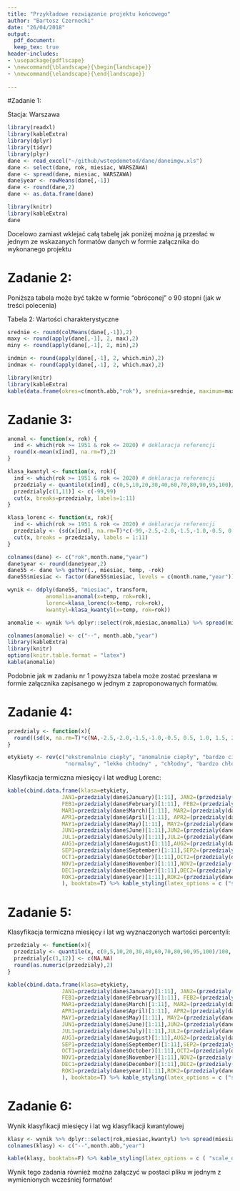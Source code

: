 ```yaml
---
title: "Przykładowe rozwiązanie projektu końcowego"
author: "Bartosz Czernecki"
date: "26/04/2018"
output:
  pdf_document: 
  keep_tex: true
header-includes:
- \usepackage{pdflscape}
- \newcommand{\blandscape}{\begin{landscape}}
- \newcommand{\elandscape}{\end{landscape}}
  
---
```


#Zadanie 1:

Stacja: Warszawa

```r
library(readxl)
library(kableExtra)
library(dplyr)
library(tidyr)
library(plyr)
dane <- read_excel("~/github/wstepdometod/dane/daneimgw.xls")
dane <- select(dane, rok, miesiac, WARSZAWA)
dane <- spread(dane, miesiac, WARSZAWA)
dane$year <- rowMeans(dane[,-1])
dane <- round(dane,2)
dane <- as.data.frame(dane)
```

```r
library(knitr)
library(kableExtra)
dane
```


Docelowo zamiast wklejać całą tabelę jak poniżej można ją przesłać w jednym ze wskazanych formatów danych w formie załącznika do wykonanego projektu


# Zadanie 2:

Poniższa tabela może być także w formie "obróconej" o 90 stopni (jak w treści polecenia)


Tabela 2: Wartości charakterystyczne 
```r

srednie <- round(colMeans(dane[,-1]),2)
maxy <- round(apply(dane[,-1], 2, max),2)
miny <- round(apply(dane[,-1], 2, min),2)

indmin <- round(apply(dane[,-1], 2, which.min),2)
indmax <- round(apply(dane[,-1], 2, which.max),2)
```

```r
library(knitr)
library(kableExtra)
kable(data.frame(okres=c(month.abb,"rok"), srednia=srednie, maximum=maxy, rok_wyst_max=dane$rok[indmax], minimun=miny, rok_wyst_min=dane$rok[indmin], row.names = NULL), format='latex', booktabs=F) 
```



# Zadanie 3:

```r
anomal <- function(x, rok) {
  ind <- which(rok >= 1951 & rok <= 2020) # deklaracja referencji
  round(x-mean(x[ind], na.rm=T),2)
}

klasa_kwantyl <- function(x, rok){
  ind <- which(rok >= 1951 & rok <= 2020) # deklaracja referencji
  przedzialy <- quantile(x[ind], c(0,5,10,20,30,40,60,70,80,90,95,100)/100)
  przedzialy[c(1,11)] <- c(-99,99)
  cut(x, breaks=przedzialy, labels=1:11)
} 

klasa_lorenc <- function(x, rok){
  ind <- which(rok >= 1951 & rok <= 2020) # deklaracja referencji
  przedzialy <- (sd(x[ind], na.rm=T)*c(-99,-2.5,-2.0,-1.5,-1.0,-0.5, 0.5, 1.0, 1.5, 2.0, 2.5,99))+mean(x[ind], na.rm=T)
  cut(x, breaks = przedzialy, labels = 1:11)
}

colnames(dane) <- c("rok",month.name,"year")
dane$year <- round(dane$year,2)
dane55 <- dane %>% gather(., miesiac, temp, -rok) 
dane55$miesiac <- factor(dane55$miesiac, levels = c(month.name,"year"))

wynik <- ddply(dane55, "miesiac", transform, 
            anomalia=anomal(x=temp, rok=rok),  
            lorenc=klasa_lorenc(x=temp, rok=rok),
            kwantyl=klasa_kwantyl(x=temp, rok=rok))

anomalie <- wynik %>% dplyr::select(rok,miesiac,anomalia) %>% spread(miesiac, anomalia)
```


```r
colnames(anomalie) <- c("--", month.abb,"year")
library(kableExtra)
library(knitr)
options(knitr.table.format = "latex")
kable(anomalie)
```
Podobnie jak w zadaniu nr 1 powyższa tabela może zostać przesłana w formie załącznika zapisanego w jednym z zaproponowanych formatów.








# Zadanie 4:

```r
przedzialy <- function(x){
  round((sd(x, na.rm=T)*c(NA,-2.5,-2.0,-1.5,-1.0,-0.5, 0.5, 1.0, 1.5, 2.0, 2.5,NA))+mean(x, na.rm=T),2)
}

etykiety <- rev(c("ekstremalnie ciepły", "anomalnie ciepły", "bardzo ciepły", "ciepły", "lekko ciepły",
                  "normalny", "lekko chłodny" , "chłodny", "bardzo chłodny", "anomalnie chłodny", "ekstremalnie chłodny"))
```

Klasyfikacja termiczna miesięcy i lat według Lorenc:
```r
kable(cbind.data.frame(klasa=etykiety,
                 JAN1=przedzialy(dane$January)[1:11], JAN2=(przedzialy(dane$January))[c(2:11,1)]-0.01,
                 FEB1=przedzialy(dane$February)[1:11], FEB2=(przedzialy(dane$February))[c(2:11,1)]-0.01,
                 MAR1=przedzialy(dane$March)[1:11], MAR2=(przedzialy(dane$March))[c(2:11,1)]-0.01,
                 APR1=przedzialy(dane$April)[1:11], APR2=(przedzialy(dane$April))[c(2:11,1)]-0.01,
                 MAY1=przedzialy(dane$May)[1:11], MAY2=(przedzialy(dane$May))[c(2:11,1)]-0.01,
                 JUN1=przedzialy(dane$June)[1:11],JUN2=(przedzialy(dane$June))[c(2:11,1)]-0.01,
                 JUL1=przedzialy(dane$July)[1:11],JUL2=(przedzialy(dane$July))[c(2:11,1)]-0.01,
                 AUG1=przedzialy(dane$August)[1:11],AUG2=(przedzialy(dane$August))[c(2:11,1)]-0.01,
                 SEP1=przedzialy(dane$September)[1:11],SEP2=(przedzialy(dane$September))[c(2:11,1)]-0.01,
                 OCT1=przedzialy(dane$October)[1:11],OCT2=(przedzialy(dane$October))[c(2:11,1)]-0.01,
                 NOV1=przedzialy(dane$November)[1:11],NOV2=(przedzialy(dane$November))[c(2:11,1)]-0.01,
                 DEC1=przedzialy(dane$December)[1:11],DEC2=(przedzialy(dane$December))[c(2:11,1)]-0.01,
                 ROK1=przedzialy(dane$year)[1:11],ROK2=(przedzialy(dane$year))[c(2:11,1)]-0.01
                 ), booktabs=T) %>% kable_styling(latex_options = c ("striped", "scale_down"))
```

# Zadanie 5:

Klasyfikacja termiczna miesięcy i lat wg wyznaczonych wartości percentyli:

```r
przedzialy <- function(x){
  przedzialy <- quantile(x, c(0,5,10,20,30,40,60,70,80,90,95,100)/100, na.rm = T)
  przedzialy[c(1,12)] <- c(NA,NA)
  round(as.numeric(przedzialy),2)
} 
```


```r
kable(cbind.data.frame(klasa=etykiety,
                 JAN1=przedzialy(dane$January)[1:11], JAN2=(przedzialy(dane$January))[c(2:11,1)]-0.01,
                 FEB1=przedzialy(dane$February)[1:11], FEB2=(przedzialy(dane$February))[c(2:11,1)]-0.01,
                 MAR1=przedzialy(dane$March)[1:11], MAR2=(przedzialy(dane$March))[c(2:11,1)]-0.01,
                 APR1=przedzialy(dane$April)[1:11], APR2=(przedzialy(dane$April))[c(2:11,1)]-0.01,
                 MAY1=przedzialy(dane$May)[1:11], MAY2=(przedzialy(dane$May))[c(2:11,1)]-0.01,
                 JUN1=przedzialy(dane$June)[1:11],JUN2=(przedzialy(dane$June))[c(2:11,1)]-0.01,
                 JUL1=przedzialy(dane$July)[1:11],JUL2=(przedzialy(dane$July))[c(2:11,1)]-0.01,
                 AUG1=przedzialy(dane$August)[1:11],AUG2=(przedzialy(dane$August))[c(2:11,1)]-0.01,
                 SEP1=przedzialy(dane$September)[1:11],SEP2=(przedzialy(dane$September))[c(2:11,1)]-0.01,
                 OCT1=przedzialy(dane$October)[1:11],OCT2=(przedzialy(dane$October))[c(2:11,1)]-0.01,
                 NOV1=przedzialy(dane$November)[1:11],NOV2=(przedzialy(dane$November))[c(2:11,1)]-0.01,
                 DEC1=przedzialy(dane$December)[1:11],DEC2=(przedzialy(dane$December))[c(2:11,1)]-0.01,
                 ROK1=przedzialy(dane$year)[1:11],ROK2=(przedzialy(dane$year))[c(2:11,1)]-0.01
                 ), booktabs=T) %>% kable_styling(latex_options = c ("striped", "scale_down"))
```


# Zadanie 6:

Wynik klasyfikacji miesięcy i lat wg klasyfikacji kwantylowej

```r
klasy <- wynik %>% dplyr::select(rok,miesiac,kwantyl) %>% spread(miesiac, kwantyl)
colnames(klasy) <- c("--",month.abb,"year")
```

```r
kable(klasy, booktabs=F) %>% kable_styling(latex_options = c ( "scale_down"), font_size = 7)
```

Wynik tego zadania również można załączyć w postaci pliku w jednym z wymienionych wcześniej formatów!